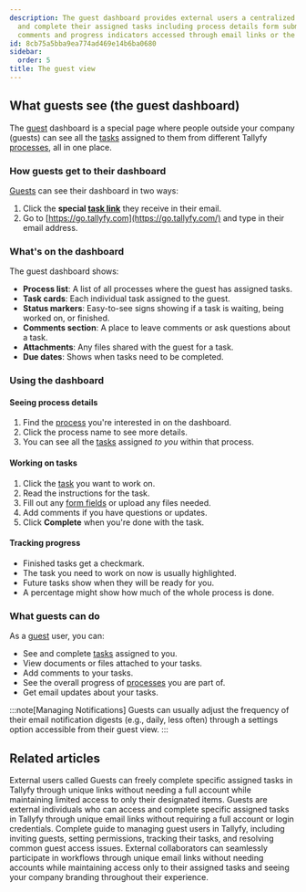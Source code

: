 ```yaml
---
description: The guest dashboard provides external users a centralized view to track
  and complete their assigned tasks including process details form submissions attachments
  comments and progress indicators accessed through email links or the Tallyfy website.
id: 8cb75a5bba9ea774ad469e14b6ba0680
sidebar:
  order: 5
title: The guest view
---
```


## What guests see (the guest dashboard)

The [guest](/products/pro/documenting/guests/) dashboard is a special page where people outside your company (guests) can see all the [tasks](/products/pro/tracking-and-tasks/tasks/) assigned to them from different Tallyfy [processes](/products/pro/tracking-and-tasks/processes/), all in one place.

### How guests get to their dashboard

[Guests](/products/pro/documenting/guests/) can see their dashboard in two ways:
1. Click the **special [task link](/products/pro/documenting/guests/how-to-find-a-guest-task-link-in-tallyfy/)** they receive in their email.
2. Go to [https://go.tallyfy.com](https://go.tallyfy.com/) and type in their email address.

### What's on the dashboard

The guest dashboard shows:

- **Process list**: A list of all processes where the guest has assigned tasks.
- **Task cards**: Each individual task assigned to the guest.
- **Status markers**: Easy-to-see signs showing if a task is waiting, being worked on, or finished.
- **Comments section**: A place to leave comments or ask questions about a task.
- **Attachments**: Any files shared with the guest for a task.
- **Due dates**: Shows when tasks need to be completed.

### Using the dashboard

#### Seeing process details
1. Find the [process](/products/pro/tracking-and-tasks/processes/) you're interested in on the dashboard.
2. Click the process name to see more details.
3. You can see all the [tasks](/products/pro/tracking-and-tasks/tasks/) assigned *to you* within that process.

#### Working on tasks
1. Click the [task](/products/pro/tracking-and-tasks/tasks/) you want to work on.
2. Read the instructions for the task.
3. Fill out any [form fields](/products/pro/tracking-and-tasks/tasks/what-are-form-fields-in-tallyfy/) or upload any files needed.
4. Add comments if you have questions or updates.
5. Click **Complete** when you're done with the task.

#### Tracking progress
- Finished tasks get a checkmark.
- The task you need to work on now is usually highlighted.
- Future tasks show when they will be ready for you.
- A percentage might show how much of the whole process is done.

### What guests can do

As a [guest](/products/pro/documenting/guests/) user, you can:
- See and complete [tasks](/products/pro/tracking-and-tasks/tasks/) assigned to you.
- View documents or files attached to your tasks.
- Add comments to your tasks.
- See the overall progress of [processes](/products/pro/tracking-and-tasks/processes/) you are part of.
- Get email updates about your tasks.

:::note[Managing Notifications]
Guests can usually adjust the frequency of their email notification digests (e.g., daily, less often) through a settings option accessible from their guest view.
:::


## Related articles
<CardGrid>
<LinkTitleCard header="<b>Guests > What is a guest</b>" href="/products/pro/documenting/guests/what-is-a-guest/" > External users called Guests can freely complete specific assigned tasks in Tallyfy through unique links without needing a full account while maintaining limited access to only their designated items. </LinkTitleCard>
<LinkTitleCard header="<b>Documenting > Guests</b>" href="/products/pro/documenting/guests/" > Guests are external individuals who can access and complete specific assigned tasks in Tallyfy through unique email links without requiring a full account or login credentials. </LinkTitleCard>
<LinkTitleCard header="<b>Guests > Complete guide to guest user management</b>" href="/products/pro/documenting/guests/guest-user-guide/" > Complete guide to managing guest users in Tallyfy, including inviting guests, setting permissions, tracking their tasks, and resolving common guest access issues. </LinkTitleCard>
<LinkTitleCard header="<b>Features > Customer facing</b>" href="/products/pro/tutorials/features/customer-facing/" > External collaborators can seamlessly participate in workflows through unique email links without needing accounts while maintaining access only to their assigned tasks and seeing your company branding throughout their experience. </LinkTitleCard>
</CardGrid>
